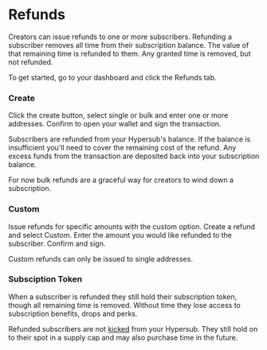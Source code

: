 # Refunds

Creators can issue refunds to one or more subscribers. Refunding a subscriber removes all time from their subscription balance. The value of that remaining time is refunded to them. Any granted time is removed, but not refunded.

To get started, go to your dashboard and click the Refunds tab.

### Create

Click the create button, select single or bulk and enter one or more addresses. Confirm to open your wallet and sign the transaction.

Subscribers are refunded from your Hypersub's balance. If the balance is insufficient you'll need to cover the remaining cost of the refund. Any excess funds from the transaction are deposited back into your subscription balance.

For now bulk refunds are a graceful way for creators to wind down a subscription.

### Custom

Issue refunds for specific amounts with the custom option. Create a refund and select Custom. Enter the amount you would like refunded to the subscriber. Confirm and sign.

Custom refunds can only be issued to single addresses.

### Subsciption Token

When a subscriber is refunded they still hold their subscription token, though all remaining time is removed. Without time they lose access to subscription benefits, drops and perks.

Refunded subscribers are not [kicked](https://docs.withfabric.xyz/hypersub/dashboard#kick) from your Hypersub. They still hold on to their spot in a supply cap and may also purchase time in the future.

